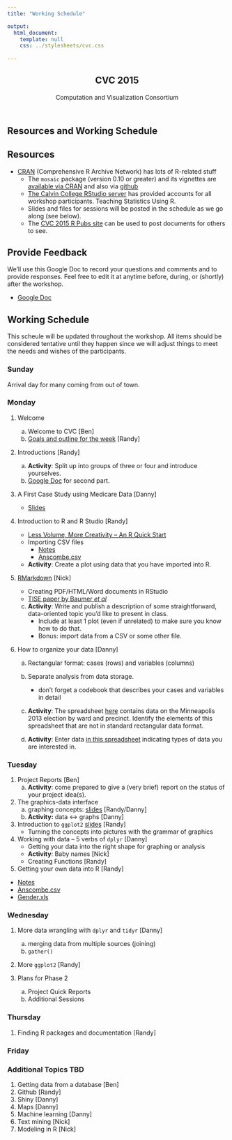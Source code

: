 ```yaml
---
title: "Working Schedule"

output: 
  html_document:
    template: null
    css: ../stylesheets/cvc.css
    
---
```



<script src="../javascripts/main.js"></script>
<!--[if lt IE 9]>
<script src="//html5shiv.googlecode.com/svn/trunk/html5.js"></script>
<![endif]-->

<meta name="viewport" content="width=device-width, initial-scale=1, user-scalable=no">

<div class="wrapper">
<nav>
<ul></ul>
</nav>
<section>
     
           
<header>
<h1>CVC 2015</h1>
<p>Computation and Visualization Consortium</p>
</header> 

# Resources and Working Schedule

## Resources

  * [CRAN](http://cran.r-project.org) (Comprehensive R Archive Network) has lots of R-related stuff
  * The `mosaic` package (version 0.10 or greater) and its vignettes are [available via CRAN](http://cran.r-project.org/web/packages/mosaic/index.html) and also via [github](https://github.com/ProjectMOSAIC/mosaic)
  * [The Calvin College RStudio server](http://rstudio.calvin.edu:8787) has provided accounts for all workshop participants.
Teaching Statistics Using R.
  * Slides and files for sessions will be posted in the schedule as we go along (see below).
  * The [CVC 2015 R Pubs site](http://rpubs.com/uscots-2015) can be used
  to post documents for others to see.



## Provide Feedback

We'll use this Google Doc to record your questions and comments and to provide
responses.  Feel free to edit it at anytime before, during, or (shortly) after the workshop.

  * [Google Doc](https://docs.google.com/document/d/1AN1vOgnUF2zM5SNHPW17kdt1BMPGbK0izqXCBWvXj4M/edit?usp=sharing) 

## Working Schedule

This scheule will be updated throughout the workshop.  All items should be 
considered tentative until they happen since we will adjust things to 
meet the needs and wishes of the participants.

### Sunday

Arrival day for many coming from out of town.  

### Monday

 1. Welcome
    a. Welcome to CVC [Ben]
    b. [Goals and outline for the week](Slides/IntroOverview.html) [Randy]

 2. Introductions [Randy]
    a. **Activity**: Split up into groups of three or four and introduce yourselves. 
    b. [Google Doc](https://docs.google.com/document/d/1Zt5AYH7HsXTbIl5d6gjn0E_-e5m59IBmIo0jrIkLXsI/edit?usp=sharing) for second part. 

 3. A First Case Study using Medicare Data [Danny]

    * [Slides](http://dtkaplan.github.io/CVC/Summer2015/Intro/MedicareSpending.html)

 4. Introduction to R and R Studio [Randy]

    * [Less Volume, More Creativity -- An R Quick Start](Learn/LessVolume/LessVolume.html) 
    * Importing CSV files
        * [Notes](Learn/ImportingData/ImportingData.html)
        * [Anscombe.csv](Learn/ImportingData/Anscombe.csv)
    
    * **Activity**: Create a plot using data that you have imported into R.

 5. [RMarkdown](http://prezi.com/e7wtfnacj9ub/) [Nick]
 
    * Creating PDF/HTML/Word documents in RStudio
    * [TISE paper by Baumer *et al*](http://escholarship.org/uc/item/90b2f5xh)
    c. **Activity**: Write and publish a description of some 
    straightforward, data-oriented topic you'd like to present in class. 
        * Include at least 1 plot (even if unrelated) to make sure 
        you know how to do that.  
        * Bonus: import data from a CSV or some other file.
        
 6. How to organize your data [Danny]
    a. Rectangular format: cases (rows) and variables (columns)

    b. Separate analysis from data storage.
       * don't forget a codebook that describes your cases and variables in detail
       
    c. **Activity**: The spreadsheet [here](http://vote.minneapolismn.gov/www/groups/public/@clerk/documents/webcontent/wcms1p-126724.xlsx) contains data on the Minneapolis 2013 election by ward and precinct.  Identify the elements of this spreadsheet that are not in standard rectangular data format.
    
    d. **Activity**: Enter data [in this spreadsheet](https://docs.google.com/spreadsheet/ccc?key=0Am13enSalO74dFRFZHNlaVE3NjZfUjBQOUNoMmRlUWc&usp=sharing)
    indicating types of data you are interested in.



### Tuesday

 1. Project Reports [Ben]
    a. **Activity**: come prepared to give a (very brief) 
    report on the status of your project idea(s).
 
 2. The graphics-data interface
    a. graphing concepts: [slides](Slides/VizQuickStart.html) [Randy/Danny]
    b. **Activity:** data <-> graphs [Danny]
    
 3. Introduction to `ggplot2` [slides](Learn/ggplot2/ggplot2Intro.pdf) [Randy]
    * Turning the concepts into pictures with the grammar of graphics

 4. Working with data -- 5 verbs of `dplyr` [Danny]
    * Getting your data into the right shape for graphing or analysis
    * **Activity**: Baby names [Nick]
    * Creating Functions [Randy]
    
 5. Getting your own data into R [Randy]
 
 * [Notes](Learn/ImportingData/ImportingData.html)
 * [Anscombe.csv](Learn/ImportingData/Anscombe.csv)
 * [Gender.xls](Learn/ImportingData/Gener.xls)
 
### Wednesday
 
 1. More data wrangling with `dplyr` and `tidyr` [Danny]
    a. merging data from multiple sources (joining)
    b. `gather()`
    
 2. More `ggplot2` [Randy]
    
 3. Plans for Phase 2
    a. Project Quick Reports
    b. Additional Sessions

### Thursday
  1. Finding R packages and documentation [Randy]

### Friday

### Additional Topics TBD

  1. Getting data from a database [Ben]
  2. Github [Randy]
  3. Shiny [Danny]
  4. Maps [Danny]
  5. Machine learning [Danny]
  6. Text mining [Nick]
  7. Modeling in R [Nick]


